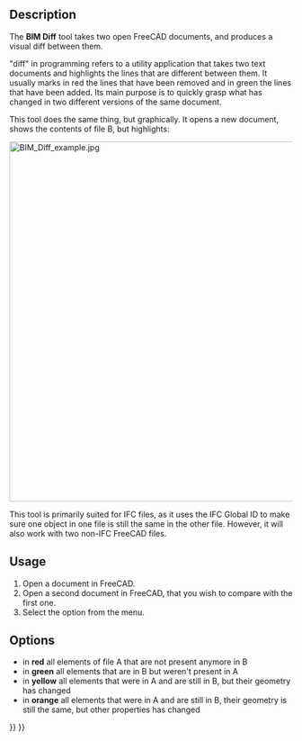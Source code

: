 <languages/>
<translate>

<!--T:1-->
{{Docnav
|[[Arch_Survey|Survey]]
|[[BIM_IfcExplorer|IfcExplorer]]
|[[BIM_Workbench|BIM]]
|IconL=Arch_Survey.svg
|IconR=BIM_IfcExplorer.svg
|IconC=Workbench_BIM.svg
}}

<!--T:2-->
{{GuiCommand
|Name=BIM Diff
|MenuLocation=Utils → IFC Diff
|Workbenches=[[BIM_Workbench|BIM]]
}}

==Description== <!--T:3-->

<!--T:4-->
The '''BIM Diff''' tool takes two open FreeCAD documents, and produces a visual diff between them. 

<!--T:5-->
"diff" in programming refers to a utility application that takes two text documents and highlights the lines that are different between them. It usually marks in red the lines that have been removed and in green the lines that have been added. Its main purpose is to quickly grasp what has changed in two different versions of the same document.

<!--T:6-->
This tool does the same thing, but graphically. It opens a new document, shows the contents of file B, but highlights:

</translate>
[[Image:BIM Diff example.jpg|640px]]
<translate>

<!--T:9-->
This tool is primarily suited for IFC files, as it uses the IFC Global ID to make sure one object in one file is still the same in the other file. However, it will also work with two non-IFC FreeCAD files.

==Usage== <!--T:10-->

<!--T:11-->
# Open a document in FreeCAD.
# Open a second document in FreeCAD, that you wish to compare with the first one.
# Select the {{MenuCommand|Utils → [[Image:BIM_Diff.svg|16px]] IFC Diff}} option from the menu.

==Options== <!--T:13-->

<!--T:7-->
* in '''red''' all elements of file A that are not present anymore in B
* in '''green''' all elements that are in B but weren't present in A
* in '''yellow''' all elements that were in A and are still in B, but their geometry has changed
* in '''orange''' all elements that were in A and are still in B, their geometry is still the same, but other properties has changed


<!--T:12-->
{{Docnav
|[[Arch_Survey|Survey]]
|[[BIM_IfcExplorer|IfcExplorer]]
|[[BIM_Workbench|BIM]]
|IconL=Arch_Survey.svg
|IconR=BIM_IfcExplorer.svg
|IconC=Workbench_BIM.svg
}}

</translate>
{{BIM_Tools_navi{{#translation:}}}}
{{Userdocnavi{{#translation:}}}}
